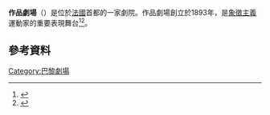 '''作品劇場'''（{{lang-fr|Théâtre de l'Œuvre}}）是位於[[法國|法國]]首都的一家劇院。作品劇場創立於1893年，是[[象徵主義|象徵主義]]運動家的重要表現舞台<ref name="orsay">{{cite web | url = http://www.musee-orsay.fr/en/events/exhibitions/in-the-musee-dorsay/exhibitions-in-the-musee-dorsay-more/page/0/article/le-theatre-de-loeuvre-1893-1900-naissance-du-theatre-moderne-4224.html?tx_ttnews%5BbackPid%5D=649&cHash=e75d812114 | title = The Théâtre de l'Œuvre | accessdate = September 6, 2013 | publisher = [[Musée_d'Orsay|Musée d'Orsay]] Online | deadurl = yes | archiveurl = https://web.archive.org/web/20160304090350/http://www.musee-orsay.fr/en/events/exhibitions/in-the-musee-dorsay/exhibitions-in-the-musee-dorsay-more/page/0/article/le-theatre-de-loeuvre-1893-1900-naissance-du-theatre-moderne-4224.html?tx_ttnews%5BbackPid%5D=649&cHash=e75d812114 | archivedate = 2016年3月4日 | df =  }}</ref><ref name=Craig>{{cite book|last=Craig|first=Edward Gordon|title=On the Art of the Theatre |year=2009 |publisher=Routledge |location=London |isbn=0203889746 |url=http://books.google.com/books?id=UzTYCqHaXJMC&pg=PR21&lpg=PR21&dq=%22theatre+de+l%27oeuvre%22&source=bl&ots=YtOH4s01we&sig=3CUpwY5Slvt_5H1K3QRc4v132K8&hl=en&sa=X&ei=2rL_T6eeK8GC2AWK5t20BA&ved=0CF4Q6AEwBw#v=onepage&q&f=false|editor=Franc Chamberlain}}</ref>。
==參考資料==
{{Reflist}}
{{Commons category|Théâtre de l'Œuvre}}
[[Category:巴黎劇場|Category:巴黎劇場]]